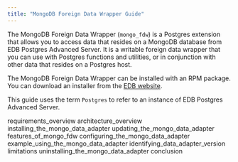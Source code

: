 ```yaml
---
title: "MongoDB Foreign Data Wrapper Guide"
---
```


The MongoDB Foreign Data Wrapper (`mongo_fdw`) is a Postgres extension that allows you to access data that resides on a MongoDB database from EDB Postgres Advanced Server. It is a writable foreign data wrapper that you can use with Postgres functions and utilities, or in conjunction with other data that resides on a Postgres host.

The MongoDB Foreign Data Wrapper can be installed with an RPM package. You can download an installer from the [EDB website](https://www.enterprisedb.com/software-downloads-postgres/).

This guide uses the term `Postgres` to refer to an instance of EDB Postgres Advanced Server.

<div class="toctree" maxdepth="4">

requirements_overview architecture_overview installing_the_mongo_data_adapter updating_the_mongo_data_adapter features_of_mongo_fdw configuring_the_mongo_data_adapter example_using_the_mongo_data_adapter identifying_data_adapter_version limitations uninstalling_the_mongo_data_adapter conclusion

</div>
